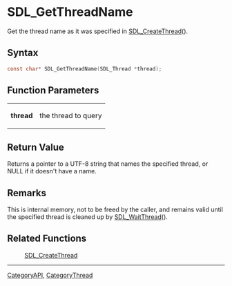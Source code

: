 = SDL_GetThreadName =

Get the thread name as it was specified in [[SDL_CreateThread]]().

== Syntax ==

<syntaxhighlight lang='c'>
const char* SDL_GetThreadName(SDL_Thread *thread);
</syntaxhighlight>

== Function Parameters ==

{|
|'''thread'''
|the thread to query
|}

== Return Value ==

Returns a pointer to a UTF-8 string that names the specified thread, or
NULL if it doesn't have a name.

== Remarks ==

This is internal memory, not to be freed by the caller, and remains valid
until the specified thread is cleaned up by [[SDL_WaitThread]]().

== Related Functions ==

:[[SDL_CreateThread]]

----
[[CategoryAPI]], [[CategoryThread]]



